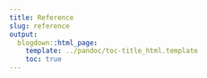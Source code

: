 ```yaml
---
title: Reference
slug: reference
output:
  blogdown::html_page:
    template: ../pandoc/toc-title_html.template
    toc: true
---
```


